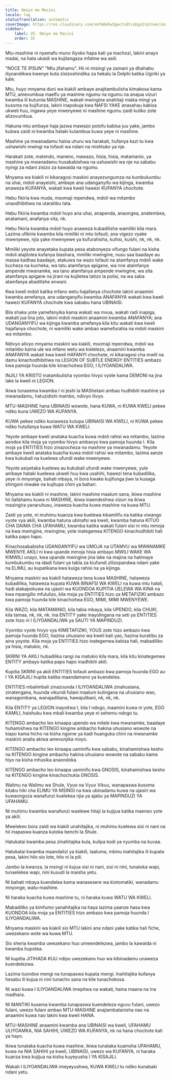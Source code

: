 ```yaml
---
title: Omiyo me Macini
locale: lag
statusTranslation: automatic
coverImage: https://res.cloudinary.com/xmfm6mhw3gwctndtcubgx2rptnae/image/upload/v1740337243/small_cover_educacion_fundamental_a051170f1c.webp
sidebar:
    label: 35. Omiyo me Macini
    order: 35
---
```

Mtu-mashine ni nyamafu muno iliyoko hapa kati ya machozi, lakini anayo madai, na hata ukaidi wa kujitangaza mfalme wa asili.

"NOCE TE IPSUN" "Mtu jifahamu". Hii ni misingi ya zamani ya dhahabu iliyoandikwa kwenye kuta zisizoshindika za hekalu la Delphi katika Ugiriki ya kale.

Mtu, huyo mnyama duni wa kiakili ambaye anajitambulisha kimakosa kama MTU, amevumbua maelfu ya mashine ngumu na ngumu na anajua vizuri kwamba ili kutumia MASHINE, wakati mwingine anahitaji miaka mingi ya kusoma na kujifunza, lakini inapokuja kwa NAFSI YAKE anasahau kabisa ukweli huu, ingawa yeye mwenyewe ni mashine ngumu zaidi kuliko zote alizovumbua.

Hakuna mtu ambaye haja jazwa mawazo potofu kabisa juu yake, jambo kubwa zaidi ni kwamba hataki kutambua kuwa yeye ni mashine.

Mashine ya mwanadamu haina uhuru wa harakati, hufanya kazi tu kwa ushawishi mwingi na tofauti wa ndani na mishtuko ya nje.

Harakati zote, matendo, maneno, mawazo, hisia, hisia, matamanio, ya mashine ya mwanadamu husababishwa na ushawishi wa nje na sababu nyingi za ndani zisizo za kawaida na ngumu.

Mnyama wa kiakili ni kikaragosi maskini anayezungumza na kumbukumbu na uhai, mdoli anayeishi, ambaye ana udanganyifu wa kijinga, kwamba anaweza KUFANYA, wakati kwa kweli hawezi KUFANYA chochote.

Hebu fikiria kwa muda, msomaji mpendwa, mdoli wa mitambo unaodhibitiwa na utaratibu tata.

Hebu fikiria kwamba mdoli huyo ana uhai, anapenda, anaongea, anatembea, anatamani, anafanya vita, nk.

Hebu fikiria kwamba mdoli huyo anaweza kubadilisha wamiliki kila mara. Lazima ufikirie kwamba kila mmiliki ni mtu tofauti, ana vigezo vyake mwenyewe, njia yake mwenyewe ya kufurahisha, kuhisi, kuishi, nk, nk, nk.

Mmiliki yeyote anayetaka kupata pesa atabonyeza vifungo fulani na kisha mdoli atajitolea kufanya biashara, mmiliki mwingine, nusu saa baadaye au masaa kadhaa baadaye, atakuwa na wazo tofauti na atamfanya mdoli wake kucheza na kucheka, wa tatu atamfanya apigane, wa nne atamfanya ampende mwanamke, wa tano atamfanya ampende mwingine, wa sita atamfanya apigane na jirani na kujiletea tatizo la polisi, na wa saba atamfanya abadilishe anwani.

Kwa kweli mdoli katika mfano wetu hajafanya chochote lakini anaamini kwamba amefanya, ana udanganyifu kwamba ANAFANYA wakati kwa kweli hawezi KUFANYA chochote kwa sababu hana UBINAISI.

Bila shaka yote yamefanyika kama wakati wa mvua, wakati radi inapiga, wakati jua lina joto, lakini mdoli maskini anaamini kwamba ANAFANYA; ana UDANGANYIFU wa kijinga kwamba amefanya kila kitu wakati kwa kweli hajafanya chochote, ni wamiliki wake ambao wamefurahia na mdoli maskini wa mitambo.

Ndivyo alivyo mnyama maskini wa kiakili, msomaji mpendwa, mdoli wa mitambo kama ule wa mfano wetu wa kielelezo, anaamini kwamba ANAFANYA wakati kwa kweli HAFANYI chochote, ni kikaragosi cha mwili na damu kinachodhibitiwa na LEGION OF SUBTLE ENERGY ENTITIES ambazo kwa pamoja huunda kile kinachoitwa EGO, I ILIYOANDALIWA.

INJILI YA KRISTO inatambulisha vyombo hivyo vyote kama DEMONI na jina lake la kweli ni LEGION.

Ikiwa tunasema kwamba I ni jeshi la MAShetani ambao hudhibiti mashine ya mwanadamu, hatuzidishi mambo, ndivyo ilivyo.

MTU-MASHINE hana UBINAISI wowote, hana KUWA, ni KUWA KWELI pekee ndiko kuna UWEZO WA KUFANYA.

KUWA pekee ndiko kunaweza kutupa UBINAISI WA KWELI, ni KUWA pekee ndiko hutufanya kuwa WATU WA KWELI.

Yeyote ambaye kweli anataka kuacha kuwa mdoli rahisi wa mitambo, lazima aondoe kila moja ya vyombo hivyo ambavyo kwa pamoja huunda I. Kila moja ya ENTITIES hizo zinazocheza na mashine ya mwanadamu. Yeyote ambaye kweli anataka kuacha kuwa mdoli rahisi wa mitambo, lazima aanze kwa kukubali na kuelewa ufundi wake mwenyewe.

Yeyote asiyetaka kuelewa au kukubali ufundi wake mwenyewe, yule ambaye hataki kuelewa ukweli huu kwa usahihi, hawezi tena kubadilika, yeye ni mnyonge, bahati mbaya, ni bora kwake kujifunga jiwe la kusaga shingoni mwake na kujitupa chini ya bahari.

Mnyama wa kiakili ni mashine, lakini mashine maalum sana, ikiwa mashine hii itafahamu kuwa ni MASHINE, ikiwa inaendeshwa vizuri na ikiwa mazingira yanaruhusu, inaweza kuacha kuwa mashine na kuwa MTU.

Zaidi ya yote, ni muhimu kuanza kwa kuelewa kikamilifu na katika viwango vyote vya akili, kwamba hatuna ubinafsi wa kweli, kwamba hatuna KITUO CHA DAIMA CHA UFAHAMU, kwamba katika wakati fulani sisi ni mtu mmoja na kwa mwingine, mwingine; yote inategemea KITENGO kinachodhibiti hali katika papo hapo.

Kinachosababisha UDANGANYIFU wa UMOJA na UTAMVU wa MWANAMKE MWENYE AKILI ni kwa upande mmoja hisia ambayo MWILI WAKE WA KIMWILI unayo, kwa upande mwingine jina lake na majina na hatimaye kumbukumbu na idadi fulani ya tabia za kiufundi zilizopandwa ndani yake na ELIMU, au kupatikana kwa kuiga rahisi na ya kijinga.

Mnyama maskini wa kiakili hataweza tena kuwa MASHINE, hataweza kubadilika, hataweza kupata KUWA BINAFSI WA KWELI na kuwa mtu halali, hadi atakapokuwa na ujasiri wa KUONDOA KUPITIA UELEWA WA KINA na kwa mpangilio mfululizo, kila moja ya ENTITIES hizo za METAFIZIKI ambazo kwa pamoja huunda kile kinachoitwa EGO, MIMI, MIMI MWENYEWE.

Kila WAZO, kila MATAMANIO, kila tabia mbaya, kila UPENDO, kila CHUKI, kila tamaa, nk, nk, nk. ina ENTITY yake inayolingana na seti ya ENTITIES zote hizo ni I ILIYOANDALIWA ya SAUTI YA MAPINDUZI.

Vyombo vyote hivyo vya KIMETAFIZIKI, YOUS zote hizo ambazo kwa pamoja huunda EGO, hazina uhusiano wa kweli kati yao, hazina kuratibu za aina yoyote. Kila moja ya ENTITIES hizo inategemea kabisa hali, mabadiliko ya hisia, matukio, nk.

SKRINI YA AKILI hubadilika rangi na matukio kila mara, kila kitu kinategemea ENTITY ambayo katika papo hapo inadhibiti akili.

Kupitia SKRINI ya akili ENTITIES tofauti ambazo kwa pamoja huunda EGO au I YA KISAJILI hupita katika maandamano ya kuendelea.

ENTITIES mbalimbali zinazounda I ILIYOANDALIWA zinahusiana, zinatengana, huunda vikundi fulani maalum kulingana na uhusiano wao, wanagombana, wanajadiliana, hawajulikani, nk, nk, nk.

Kila ENTITY ya LEGION inayoitwa I, kila I ndogo, inaamini kuwa ni yote, EGO KAMILI, haishuku kwa mbali kwamba yeye ni sehemu ndogo tu.

KITENGO ambacho leo kinaapa upendo wa milele kwa mwanamke, baadaye huhamishwa na KITENGO kingine ambacho hakina uhusiano wowote na kiapo kama hicho na kisha ngome ya kadi huanguka chini na mwanamke maskini analia akiwa amevunjika moyo.

KITENGO ambacho leo kinaapa uaminifu kwa sababu, kinahamishwa kesho na KITENGO kingine ambacho hakina uhusiano wowote na sababu kama hiyo na kisha mhusika anaondoka.

KITENGO ambacho leo kinaapa uaminifu kwa GNOSIS, kinahamishwa kesho na KITENGO kingine kinachochukia GNOSIS.

Walimu na Walimu wa Shule, Vyuo na Vyuo Vikuu, wanapaswa kusoma kitabu hiki cha ELIMU YA MSINGI na kwa ubinadamu kuwa na ujasiri wa kuwaongoza wanafunzi kuelekea njia ya ajabu ya MAPINDUZI YA UFAHAMU.

Ni muhimu kwamba wanafunzi waelewe hitaji la kujijua katika maeneo yote ya akili.

Mwelekeo bora zaidi wa kiakili unahitajika, ni muhimu kuelewa sisi ni nani na hii inapaswa kuanza kutoka benchi la Shule.

Hatukatai kwamba pesa zinahitajika kula, kulipa kodi ya nyumba na kuvaa.

Hatukatai kwamba maandalizi ya kiakili, taaluma, mbinu inahitajika ili kupata pesa, lakini hilo sio lote, hilo ni la pili.

Jambo la kwanza, la msingi ni kujua sisi ni nani, sisi ni nini, tunatoka wapi, tunaelekea wapi, nini kusudi la maisha yetu.

Ni bahati mbaya kuendelea kama wanasesere wa kiotomatiki, wanadamu mnyonge, watu-mashine.

Ni haraka kuacha kuwa mashine tu, ni haraka kuwa WATU WA KWELI.

Mabadiliko ya kimfumo yanahitajika na haya lazima yaanze hasa kwa KUONDOA kila moja ya ENTITIES hizo ambazo kwa pamoja huunda I ILIYOANDALIWA.

Mnyama maskini wa kiakili sio MTU lakini ana ndani yake katika hali fiche, uwezekano wote wa kuwa MTU.

Sio sheria kwamba uwezekano huo umeendelezwa, jambo la kawaida ni kwamba hupotea.

NI kupitia JITIHADA KUU ndipo uwezekano huo wa kibinadamu unaweza kuendelezwa.

Lazima tuondoe mengi na tunapaswa kupata mengi. Inahitajika kufanya hesabu ili kujua ni nini tunacho sana na kile tunachokosa.

Ni wazi kuwa I ILIYOANDALIWA imepitwa na wakati, haina maana na ina madhara.

NI MANTIKI kusema kwamba tunapaswa kuendeleza nguvu fulani, uwezo fulani, uwezo fulani ambao MTU-MASHINE anajiambatanisha nao na anaamini kuwa nao lakini kwa kweli HANA.

MTU-MASHINE anaamini kwamba ana UBINAISI wa kweli, UFAHAMU ULIYOAMKA, NIA SAHIHI, UWEZO WA KUFANYA, nk na hana chochote kati ya hayo.

Ikiwa tunataka kuacha kuwa mashine, ikiwa tunataka kuamsha UFAHAMU, kuwa na NIA SAHIHI ya kweli, UBINAISI, uwezo wa KUFANYA, ni haraka kuanza kwa kujijua na kisha kuyeyusha I YA KISAJILI.

Wakati I ILIYOANDALIWA imeyeyushwa, KUWA KWELI tu ndiko kunabaki ndani yetu.

